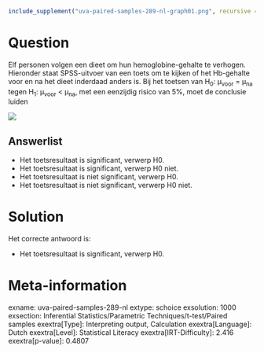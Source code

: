 ```r
include_supplement("uva-paired-samples-289-nl-graph01.png", recursive = TRUE)
```

Question
========

Elf personen volgen een dieet om hun hemoglobine-gehalte te verhogen.
Hieronder staat SPSS-uitvoer van een toets om te kijken of het
Hb-gehalte voor en na het dieet inderdaad anders is. Bij het toetsen van
H~0~: μ~voor~ = μ~na~ tegen H~1~: μ~voor~ \< μ~na~, met een eenzijdig
risico van 5%, moet de conclusie luiden


![](uva-paired-samples-289-nl-graph01.png)

Answerlist
----------

* Het toetsresultaat is significant, verwerp H0.
* Het toetsresultaat is significant, verwerp H0 niet.
* Het toetsresultaat is niet significant, verwerp H0.
* Het toetsresultaat is niet significant, verwerp H0 niet.

Solution
========

Het correcte antwoord is: 

* Het toetsresultaat is significant, verwerp H0.

Meta-information
================
exname: uva-paired-samples-289-nl
extype: schoice
exsolution: 1000
exsection: Inferential Statistics/Parametric Techniques/t-test/Paired samples
exextra[Type]: Interpreting output, Calculation
exextra[Language]: Dutch
exextra[Level]: Statistical Literacy
exextra[IRT-Difficulty]: 2.416
exextra[p-value]: 0.4807
